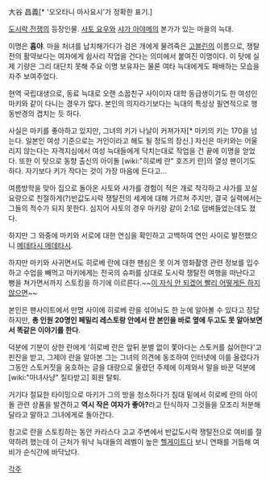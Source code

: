 大谷 昌義[* '오오타니 마사요시'가 정확한 표기.]

[[도시락 전쟁]]의 등장인물. [[사토 요우]]와 [[샤가 아야메]]의 본가가 있는 마을의 늑대.

이명은 '''홉야'''. 마을 처녀를 납치해가다가 검은 개에게 물려죽은 [[고블린]]의 이름으로, 쟁탈전의 활약보다는 여자에게 쉽사리 작업을 건다는 의미에서 붙여진 이명이다. 이 탓에 실제 기량은 그리 대단치 못해 주요 이명 보유자는 물론 여타 늑대에게도 패배하는 모습을 자주 보여주었다.

현역 국립대생으로, 동료 늑대로 오랜 소꿉친구 사이이자 대학 동급생이기도 한 여성인 마키와 같이 다니는 경우가 많다. 본인의 의지라기보다는 늑대의 특성상 필연적으로 행동반경의 겹치는 듯 하다.

사실은 마키를 좋아하고 있지만, 그녀의 키가 나날이 커져가자[* 마키의 키는 170을 넘는다. 일본인 여성 기준으로는 거인이라고 해도 될 정도의 장신.] 자신은 마키와는 어울리지 않는다는 자격지심에서 여성 늑대들에게 닥치는대로 작업을 건 끝에 이명을 얻었다. 또한 이 탓으로 동향 출신의 아이돌 [wiki:"히로베 란" 호즈키 란]의 열성 팬이기도 하다. 자기보다 키가 작다는 것이 가장 마음에 든다고...

여름방학을 맞아 집으로 돌아온 사토와 샤가를 경험이 적은 개로 착각하고 샤가를 꼬실 요량으로 친절하게(?)반값도시락 쟁탈전의 세계에 대해 가르쳐 주지만, 결국 실력에서는 그들의 적수가 되지 못한다. 심지어 사토의 경우 마키랑 같이 2:1로 덤벼들었는데도 졌다.

하지만 그 와중에 마키와 서로에 대한 연심을 확인하고 고백하여 연인 사이로 발전했으니 [[메데타시 메데타시]].

하지만 마키와 사귀면서도 히로베 란에 대한 팬심은 못 이겨 영화촬영 관련 정보를 입수하고 수업을 빼먹고 마키에게는 전국의 슈퍼를 상대로 도시락 쟁탈전 여행을 떠난다고 뻥을 쳐가면서까지 스토킹을 하기에 이르른다.~~[[이 자식 안 되겠어 빨리 어떻게든 하지 않으면]]~~

본인은 팬사이트에서 만명 사이에 히로베 란을 섞어놔도 한 눈에 알아볼 수 있다고 장담하지만, '''총 인원 20명인 페밀리 레스토랑 안에서 란 본인을 바로 옆에 두고도 못 알아보면서 똑같은 이야기를 한다'''.

덕분에 기분이 상한 란에게 '히로베 란은 앞뒤 분별 없이 쫓아다는 스토커를 싫어한다'고 핀잔을 받고, 그제야 란을 알아본 그는 그녀의 의견에 동조하여 인터넷에 이를 올렸다가 그동안 스토커짓을 옹호하는 글을 대량으로 올렸던 주제에 이제와서 말을 바꾼 덕분에 [wiki:"마녀사냥" 질타받고] 회원 탈퇴.

거기다 절묘한 타이밍으로 마키가 그의 방을 청소하다가 침대 밑에서 히로베 란의 아이돌 관련 상품을 발견하고 '''역시 작은 여자가 좋아?'''라고 탄식하자 그것들을 모조리 처분해달라고 말하고 그녀에게로 돌아간다.

참고로 란을 스토킹하는 동안 카라스다 고교 주변에서 반값도시락 쟁탈전으로 여비를 절약하려 했는데 이 근처가 워낙 늑대들의 레벨이 높은 [[헬게이트]]다 보니 연패를 거듭해 여비가 순식간에 바닥났다.

[[각주]]

